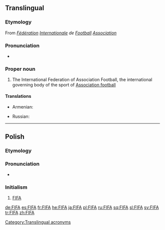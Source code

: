 {{also|fifa|fi fa|fi. fa.}}
==Translingual==
{{wikipedia}}

===Etymology===
From {{etyl|fr|mul}} ''[[fédération|Fédération]] [[international|Internationale]] de [[football#French|Football]] [[association#French|Association]]''

===Pronunciation===
* {{a|English}} {{IPA|/fiːfə/|lang=mul}}

===Proper noun===
{{en-proper noun}}

# {{football|lang=mul}} The International Federation of Association Football, the international governing body of the sport of [[association football|Association football]]

====Translations====
{{trans-top|the International Federation of Association Football}}
* Armenian: {{t-|hy|ՖԻՖԱ|tr=FIFA|sc=Armn}}
{{trans-mid}}
* Russian: {{t-|ru|ФИФА|tr=FIFÁ|sc=Cyrl}}
{{trans-bottom}}

[[Category:Translingual acronyms]]
----

==Polish==

===Etymology===
{{etyl|en|pl}} {{term|FIFA|lang=en}}

===Pronunciation===
* {{IPA|/ˈfifa/|lang=pl}}

===Initialism===
{{head|pl|initialism|g=f}}

# [[#English|FIFA]]

[[de:FIFA]]
[[es:FIFA]]
[[fr:FIFA]]
[[he:FIFA]]
[[ja:FIFA]]
[[pl:FIFA]]
[[ru:FIFA]]
[[sq:FIFA]]
[[sl:FIFA]]
[[sv:FIFA]]
[[tr:FIFA]]
[[zh:FIFA]]